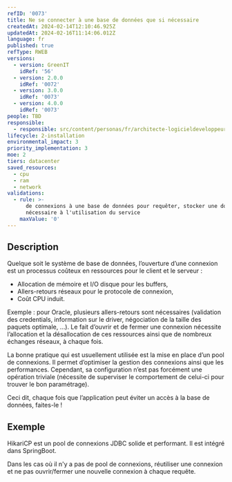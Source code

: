 ```yaml
---
refID: '0073'
title: Ne se connecter à une base de données que si nécessaire
createdAt: 2024-02-14T12:10:46.925Z
updatedAt: 2024-02-16T11:14:06.012Z
language: fr
published: true
refType: RWEB
versions:
  - version: GreenIT
    idRef: '56'
  - version: 2.0.0
    idRef: '0072'
  - version: 3.0.0
    idRef: '0073'
  - version: 4.0.0
    idRef: '0073'
people: TBD
responsible:
  - responsible: src/content/personas/fr/architecte-logicieldeveloppeur.mdx
lifecycle: 2-installation
environmental_impact: 3
priority_implementation: 3
moe: 2
tiers: datacenter
saved_resources:
  - cpu
  - ram
  - network
validations:
  - rule: >-
      de connexions à une base de données pour requêter, stocker une donnée non
      nécessaire à l'utilisation du service
    maxValue: '0'
---
```


## Description

Quelque soit le système de base de données, l’ouverture d’une connexion est un processus coûteux en ressources pour le client et le serveur :

* Allocation de mémoire et I/O disque pour les buffers,
* Allers-retours réseaux pour le protocole de connexion,
* Coût CPU induit.

Exemple :  pour Oracle, plusieurs allers-retours sont nécessaires (validation des credentials, information sur le driver, négociation de la taille des paquets optimale, ...).
Le fait d’ouvrir et de fermer une connexion nécessite l’allocation et la désallocation de ces ressources ainsi que de nombreux échanges réseaux, à chaque fois.

La bonne pratique qui est usuellement utilisée est la mise en place d’un pool de connexions.
Il permet d’optimiser la gestion des connexions ainsi que les performances. Cependant, sa configuration n’est pas forcément une opération triviale (nécessite de superviser le comportement de celui-ci pour trouver le bon paramétrage).

Ceci dit, chaque fois que l’application peut éviter un accès à la base de données, faites-le !

## Exemple

HikariCP est un pool de connexions JDBC solide et performant. Il est intégré dans SpringBoot.

Dans les cas où il n'y a pas de pool de connexions, réutiliser une connexion et ne pas ouvrir/fermer une nouvelle connexion à chaque requête.
